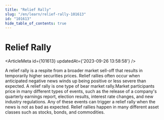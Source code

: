 ```yaml
---
title: "Relief Rally"
slug: "/en/learn/relief-rally-101613"
id: "101613"
hide_table_of_contents: true
---
```



# Relief Rally

<ArticleMeta id={101613} updatedAt={'2023-09-26 13:58:58'} />
<div className='border-solid border-b border-t-0 my-4 border-[var(--ifm-color-gray-300)]' />

A relief rally is a respite from a broader market sell-off that results in temporarily higher securities prices. Relief rallies often occur when anticipated negative news winds up being positive or less severe than expected. A relief rally is one type of bear market rally.Market participants price in many different types of events, such as the release of a company's quarterly earnings report, election results, interest rate changes, and new industry regulations. Any of these events can trigger a relief rally when the news is not as bad as expected. Relief rallies happen in many different asset classes such as stocks, bonds, and commodities.
